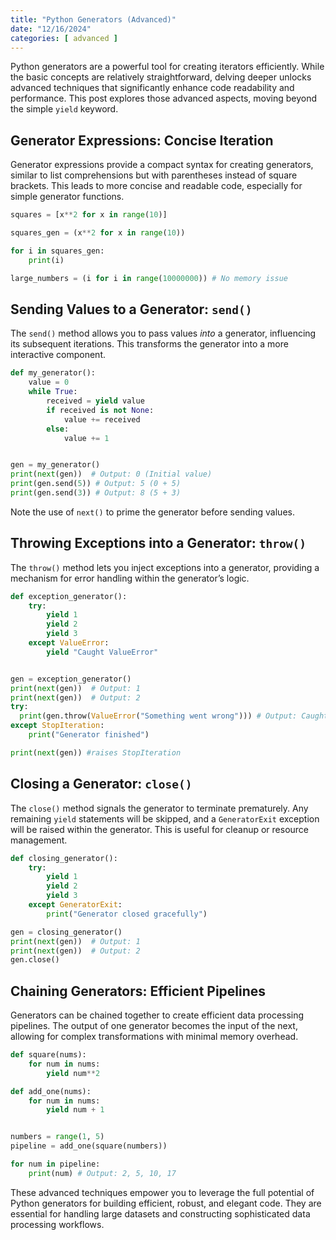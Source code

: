 ```yaml
---
title: "Python Generators (Advanced)"
date: "12/16/2024"
categories: [ advanced ]
---
```



Python generators are a powerful tool for creating iterators efficiently.  While the basic concepts are relatively straightforward, delving deeper unlocks advanced techniques that significantly enhance code readability and performance. This post explores those advanced aspects, moving beyond the simple `yield` keyword.

## Generator Expressions: Concise Iteration

Generator expressions provide a compact syntax for creating generators, similar to list comprehensions but with parentheses instead of square brackets.  This leads to more concise and readable code, especially for simple generator functions.

```python
squares = [x**2 for x in range(10)] 

squares_gen = (x**2 for x in range(10))

for i in squares_gen:
    print(i)

large_numbers = (i for i in range(10000000)) # No memory issue
```


## Sending Values to a Generator: `send()`

The `send()` method allows you to pass values *into* a generator, influencing its subsequent iterations. This transforms the generator into a more interactive component.

```python
def my_generator():
    value = 0
    while True:
        received = yield value
        if received is not None:
            value += received
        else:
            value += 1


gen = my_generator()
print(next(gen))  # Output: 0 (Initial value)
print(gen.send(5)) # Output: 5 (0 + 5)
print(gen.send(3)) # Output: 8 (5 + 3)
```

Note the use of `next()` to prime the generator before sending values.


## Throwing Exceptions into a Generator: `throw()`

The `throw()` method lets you inject exceptions into a generator, providing a mechanism for error handling within the generator's logic.

```python
def exception_generator():
    try:
        yield 1
        yield 2
        yield 3
    except ValueError:
        yield "Caught ValueError"


gen = exception_generator()
print(next(gen))  # Output: 1
print(next(gen))  # Output: 2
try:
  print(gen.throw(ValueError("Something went wrong"))) # Output: Caught ValueError
except StopIteration:
    print("Generator finished")

print(next(gen)) #raises StopIteration
```


## Closing a Generator: `close()`

The `close()` method signals the generator to terminate prematurely. Any remaining `yield` statements will be skipped, and a `GeneratorExit` exception will be raised within the generator.  This is useful for cleanup or resource management.


```python
def closing_generator():
    try:
        yield 1
        yield 2
        yield 3
    except GeneratorExit:
        print("Generator closed gracefully")

gen = closing_generator()
print(next(gen))  # Output: 1
print(next(gen))  # Output: 2
gen.close()
```



## Chaining Generators: Efficient Pipelines

Generators can be chained together to create efficient data processing pipelines.  The output of one generator becomes the input of the next, allowing for complex transformations with minimal memory overhead.


```python
def square(nums):
    for num in nums:
        yield num**2

def add_one(nums):
    for num in nums:
        yield num + 1


numbers = range(1, 5)
pipeline = add_one(square(numbers))  

for num in pipeline:
    print(num) # Output: 2, 5, 10, 17

```

These advanced techniques empower you to leverage the full potential of Python generators for building efficient, robust, and elegant code.  They are essential for handling large datasets and constructing sophisticated data processing workflows.

